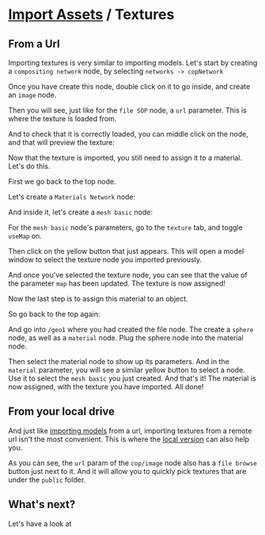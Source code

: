 # [Import Assets](/docs/assets) / Textures

## From a Url

Importing textures is very similar to importing models. Let's start by creating a `compositing network` node, by selecting `networks -> copNetwork`

<DocImage src="docs/import_assets/create_cop_network_obj_node.jpg" alt="Create COP Network Obj Node" />

Once you have create this node, double click on it to go inside, and create an `image` node.

<DocImage src="docs/import_assets/create_image_cop_node.jpg" alt="Create Image COP Node" />

Then you will see, just like for the `file SOP` node, a `url` parameter. This is where the texture is loaded from.

<DocImage src="docs/import_assets/image_cop_params.jpg" alt="Image COP params" />

And to check that it is correctly loaded, you can middle click on the node, and that will preview the texture:

<DocImage src="docs/import_assets/image_cop_preview.jpg" alt="Image COP preview" />

Now that the texture is imported, you still need to assign it to a material. Let's do this.

First we go back to the top node.

<DocImage src="docs/import_assets/go_to_top.jpg" alt="Go to top" />

Let's create a `Materials Network` node:

<DocImage src="docs/import_assets/create_mat_network_obj_node.jpg" alt="Create a Mat Network Node" />

And inside it, let's create a `mesh basic` node:

<DocImage src="docs/import_assets/create_mesh_basic_mat_node.jpg" alt="Create a Mesh Basic node" />

For the `mesh basic` node's parameters, go to the `texture` tab, and toggle `useMap` on.

<DocImage src="docs/import_assets/set_mesh_basic_texture.jpg" alt="Activate texture" />

Then click on the yellow button that just appears. This will open a model window to select the texture node you imported previously.

<DocImage src="docs/import_assets/click_on_select_node_button.jpg" alt="Click on Select Node Button" />

<DocImage src="docs/import_assets/select_texture.jpg" alt="Select the texture node" />

And once you've selected the texture node, you can see that the value of the parameter `map` has been updated. The texture is now assigned!

<DocImage src="docs/import_assets/texture_path_is_added.jpg" alt="The texture is assigned" />

Now the last step is to assign this material to an object.

So go back to the top again:

<DocImage src="docs/import_assets/go_to_top.jpg" alt="Go to top" />

And go into `/geo1` where you had created the file node. The create a `sphere` node, as well as a `material` node. Plug the sphere node into the material node.

Then select the material node to show up its parameters. And in the `material` parameter, you will see a similar yellow button to select a node. Use it to select the `mesh basic` you just created. And that's it! The material is now assigned, with the texture you have imported. All done!

<DocImage src="docs/import_assets/mat_assigned_result.jpg" alt="Mat is assigned" />

## From your local drive

And just like [importing models](/docs/assets/import/models) from a url, importing textures from a remote url isn't the most convenient. This is where the [local version](/install) can also help you.

<DocVideo src="docs/import_assets/import_textures_from_local" alt="import textures from local" />

As you can see, the `url` param of the `cop/image` node also has a `file browse` button just next to it. And it will allow you to quickly pick textures that are under the `public` folder.

## What's next?

Let's have a look at <DocRouterLink bang href="/docs/assets/export!" innerText="the file types you can export &rarr;"></DocRouterLink>
